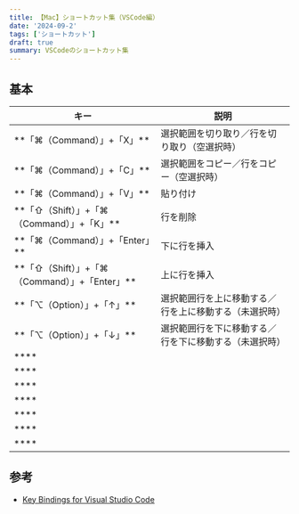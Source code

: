 ```yaml
---
title: 【Mac】ショートカット集（VSCode編）
date: '2024-09-2'
tags: ['ショートカット']
draft: true
summary: VSCodeのショートカット集
---
```


## 基本

<div className="w-full overflow-x-auto">
  <table style={{ margin: '0 0' }}>
    <thead>
      <tr>
        <th style={{ textAlign: 'left', width: '45%' }}>キー</th>
        <th style={{ textAlign: 'left', width: '55%' }}>説明</th>
      </tr>
    </thead>
    <tbody>
      <tr>
        <td style={{ textAlign: 'left' }}>**「⌘（Command）」+「X」**</td>
        <td style={{ textAlign: 'left' }}>選択範囲を切り取り／行を切り取り（空選択時）</td>
      </tr>
      <tr>
        <td style={{ textAlign: 'left' }}>**「⌘（Command）」+「C」**</td>
        <td style={{ textAlign: 'left' }}>選択範囲をコピー／行をコピー（空選択時）</td>
      </tr>
      <tr>
        <td style={{ textAlign: 'left' }}>**「⌘（Command）」+「V」**</td>
        <td style={{ textAlign: 'left' }}>貼り付け</td>
      </tr>
      <tr>
        <td style={{ textAlign: 'left' }}>**「⇧（Shift）」+「⌘（Command）」+「K」**</td>
        <td style={{ textAlign: 'left' }}>行を削除</td>
      </tr>
      <tr>
        <td style={{ textAlign: 'left' }}>**「⌘（Command）」+「Enter」**</td>
        <td style={{ textAlign: 'left' }}>下に行を挿入</td>
      </tr>
      <tr>
        <td style={{ textAlign: 'left' }}>**「⇧（Shift）」+「⌘（Command）」+「Enter」**</td>
        <td style={{ textAlign: 'left' }}>上に行を挿入</td>
      </tr>
      <tr>
        <td style={{ textAlign: 'left' }}>**「⌥（Option）」+「↑」**</td>
        <td style={{ textAlign: 'left' }}>選択範囲行を上に移動する／行を上に移動する（未選択時）</td>
      </tr>
      <tr>
        <td style={{ textAlign: 'left' }}>**「⌥（Option）」+「↓」**</td>
        <td style={{ textAlign: 'left' }}>選択範囲行を下に移動する／行を下に移動する（未選択時）</td>
      </tr>
      <tr>
        <td style={{ textAlign: 'left' }}>****</td>
        <td style={{ textAlign: 'left' }}></td>
      </tr>
      <tr>
        <td style={{ textAlign: 'left' }}>****</td>
        <td style={{ textAlign: 'left' }}></td>
      </tr>
      <tr>
        <td style={{ textAlign: 'left' }}>****</td>
        <td style={{ textAlign: 'left' }}></td>
      </tr>
      <tr>
        <td style={{ textAlign: 'left' }}>****</td>
        <td style={{ textAlign: 'left' }}></td>
      </tr>
      <tr>
        <td style={{ textAlign: 'left' }}>****</td>
        <td style={{ textAlign: 'left' }}></td>
      </tr>
      <tr>
        <td style={{ textAlign: 'left' }}>****</td>
        <td style={{ textAlign: 'left' }}></td>
      </tr>
      <tr>
        <td style={{ textAlign: 'left' }}>****</td>
        <td style={{ textAlign: 'left' }}></td>
      </tr>
    </tbody>
  </table>
</div>

## 参考
- [Key Bindings for Visual Studio Code](https://code.visualstudio.com/docs/getstarted/keybindings)